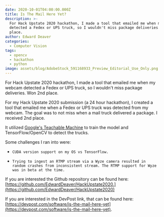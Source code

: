 ```yaml
---
date: 2020-10-01T04:00:00.000Z
title: Is The Mail Here Yet?
description: >-
  For Hack Upstate 2020 hackathon, I made a tool that emailed me when my webcam
  detected a Fedex or UPS truck, so I wouldn't miss package deliveries. Won 2nd
  place.
author: Edward Deaver
categories:
  - Computer Vision
tags:
  - opencv
  - hackathon
  - python
image: assets/blog/AdobeStock_591168933_Preview_Editorial_Use_Only.png
---
```


For Hack Upstate 2020 hackathon, I made a tool that emailed me when my webcam detected a Fedex or UPS truck, so I wouldn't miss package deliveries. Won 2nd place.

<Vimeo id="867673470" />

For my Hack Upstate 2020 submission (a 24 hour hackathon), I created a tool that emailed me when a Fedex or UPS truck was detected from my webcam. The goal was to not miss when a mail truck delivered a package. I received 2nd place.

It utilized [Google's Teachable Machine](https://teachablemachine.withgoogle.com/?ref=edwarddeaver.me) to train the model and TensorFlow/OpenCV to detect the trucks.

Some challenges I ran into were:

*     CUDA version support on my OS vs TensorFlow.
*     Trying to ingest an RTMP stream via a Wyze camera resulted in random crashes from inconsistent stream. The RTMP support for Wyze was in beta at the time.

If you are interested the Github repository can be found here: [https://github.com/EdwardDeaver/HackUpstate2020.](https://github.com/EdwardDeaver/HackUpstate2020)

If you are interested in the DevPost link, that can be found here: [https://devpost.com/software/is-the-mail-here-yet](https://devpost.com/software/is-the-mail-here-yet).
